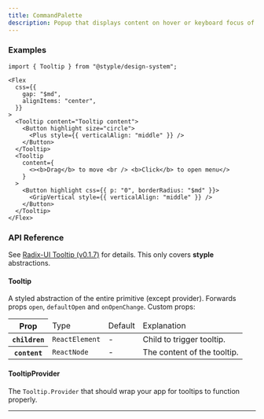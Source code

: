 ```yaml
---
title: CommandPalette
description: Popup that displays content on hover or keyboard focus of associated element.
---
```


### Examples

<Preview>
  <CommandPalette />
</Preview>

```tsx outline=true
import { Tooltip } from "@styple/design-system";

<Flex
  css={{
    gap: "$md",
    alignItems: "center",
  }}
>
  <Tooltip content="Tooltip content">
    <Button highlight size="circle">
      <Plus style={{ verticalAlign: "middle" }} />
    </Button>
  </Tooltip>
  <Tooltip
    content={
      <><b>Drag</b> to move <br /> <b>Click</b> to open menu</>
    }
  >
    <Button highlight css={{ p: "0", borderRadius: "$md" }}>
      <GripVertical style={{ verticalAlign: "middle" }} />
    </Button>
  </Tooltip>
</Flex>
```

### API Reference

See [Radix-UI Tooltip (v0.1.7)](https://www.radix-ui.com/docs/primitives/components/tooltip) for details. This only covers **styple** abstractions.

#### Tooltip

A styled abstraction of the entire primitive (except provider). Forwards props `open`, `defaultOpen` and `onOpenChange`. Custom props:

<Table>
  <Thead>
    <Tr>
      <Th>Prop</Th>
      <Td>Type</Td>
      <Td>Default</Td>
      <Td>Explanation</Td>
    </Tr>
  </Thead>
  <Tbody>
    <Tr>
      <Th>
        <Code>children</Code>
      </Th>
      <Td>
        <Code color="normal">ReactElement</Code>
      </Td>
      <Td>-</Td>
      <Td><Text>Child to trigger tooltip.</Text></Td>
    </Tr>
    <Tr>
      <Th>
        <Code>content</Code>
      </Th>
      <Td>
        <Code color="normal">ReactNode</Code>
      </Td>
      <Td>-</Td>
      <Td><Text>The content of the tooltip.</Text></Td>
    </Tr>
  </Tbody>
</Table>

#### TooltipProvider

The `Tooltip.Provider` that should wrap your app for tooltips to function properly.

---